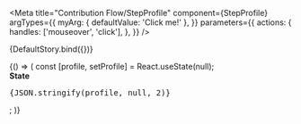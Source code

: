 
<Meta
  title="Contribution Flow/StepProfile"
  component={StepProfile}
  argTypes={{
    myArg: { defaultValue: 'Click me!' },
  }}
  parameters={{
    actions: {
      handles: ['mouseover', 'click'],
    },
  }}
/>


<Story name="Default">{DefaultStory.bind({})}</Story>

<ArgsTable story="Default" />

<Canvas>
  <Story name="With PayPal and Manual">
    {() => (
      const [profile, setProfile] = React.useState(null);
      <div style={{ display: 'flex', flexWrap: 'wrap' }}>
        <StepProfile
          onProfileChange={setProfile}
          otherProfiles={profiles}
          personalProfile={personalProfile}
          defaultSelectedProfile={profile || personalProfile}
          id="contribute-as"
          name="contribute-as"
        />
        <div style={{ margin: 24, maxWidth: 300 }}>
          <strong>State</strong>
          <pre style={{ whiteSpace: 'pre-wrap' }}>{JSON.stringify(profile, null, 2)}</pre>
        </div>
      </div>;
    )}
  </Story>
</Canvas>
